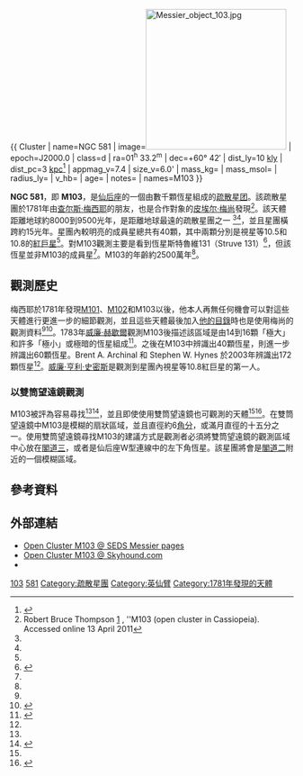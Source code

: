 {{ Cluster
| name=NGC 581
| image=[[File:Messier_object_103.jpg|250px]]
| epoch=J2000.0
| class=d
| ra=01<sup>h</sup> 33.2<sup>m</sup>
| dec=+60° 42′
| dist_ly=10 [[光年|kly]]
| dist_pc=3 [[秒差距|kpc]]<ref name="aaa349">
{{cite journal
|author=Sanner, J.; Geffert, M.; Brunzendorf, J.; Schmoll, J.
|year=1999
|title=Photometric and kinematic studies of open star clusters. I. NGC 581 (M 103)
|journal=[[Astronomy_and_Astrophysics|Astronomy and Astrophysics]]
|volume=349|pages=448–456
|bibcode=1999A&A...349..448S
|arxiv = astro-ph/9908059 }}</ref>
| appmag_v=7.4
| size_v=6.0'
| mass_kg=
| mass_msol=
| radius_ly=
| v_hb=
| age=
| notes=
| names=M103
}}

'''NGC 581'''，即 '''M103'''，是[[仙后座|仙后座]]的一個由數千顆恆星組成的[[疏散星团|疏散星团]]。該疏散星團於1781年由[[查尔斯·梅西耶|查尔斯·梅西耶]]的朋友，也是合作對象的[[皮埃尔·梅尚|皮埃尔·梅尚]]發現<ref name=TTGNet>Robert Bruce Thompson  [http://www.ttgnet.com/astronomy/winter-messier-program/m103.html] {{Wayback|url=http://www.ttgnet.com/astronomy/winter-messier-program/m103.html |date=20160610182931 }}, ''M103 (open cluster in Cassiopeia). Accessed online 13 April 2011</ref>。該天體距離地球約8000到9500光年，是距離地球最遠的疏散星團之一 <ref name="aaa349" /><ref name="TTGNet" />，並且星團橫跨約15光年。星團內較明亮的成員星總共有40顆，其中兩顆分別是視星等10.5和10.8的[[紅巨星|紅巨星]]<ref name="TTGNet" />。對M103觀測主要是看到恆星斯特魯維131（Struve 131）<ref name="seds">{{Cite web  |title= Messier 103: Observations and Descriptions  |work= SEDS  |url= http://seds.org/messier/m/m103.html  |accessdate= 2011-04-13  |deadurl= yes  |archiveurl= https://web.archive.org/web/20030726022828/http://seds.org/messier/m/m103.html  |archivedate= 2003-07-26  }}</ref>，但該恆星並非M103的成員星<ref name="seds" />。M103的年齡約2500萬年<ref name="TTGNet" />。

==觀測歷史==
梅西耶於1781年發現[[風車星系|M101]]、[[M102|M102]]和M103以後，他本人再無任何機會可以對這些天體進行更進一步的細節觀測，並且這些天體最後加入[[梅西耶天體|他的目錄]]時也是使用梅尚的觀測資料<ref name="seds" /><ref>{{cite web|title=3 Clusters in Cassiopeia|url=http://www.oneminuteastronomer.com/2009/11/05/3-clusters-cassiopeia/|work=One Minute Astronomer|accessdate=2010-04-14|archive-url=https://web.archive.org/web/20110222063152/http://www.oneminuteastronomer.com/2009/11/05/3-clusters-cassiopeia/|archive-date=2011-02-22|dead-url=yes}}</ref>。1783年[[威廉·赫歇爾|威廉·赫歇爾]]觀測M103後描述該區域是由14到16顆「極大」和許多「極小」或極暗的恆星組成<ref>{{cite web|title= Messier 103|url= http://www.universetoday.com/49854/messier-103/|work= Universe Today|accessdate= 2010-04-14|archive-date= 2020-11-28|archive-url= https://web.archive.org/web/20201128140543/https://www.universetoday.com/49854/messier-103/|dead-url= no}}</ref>。之後{{link-sv|奥克·瓦伦奎斯特|Åke Wallenquist}}在M103中辨識出40顆恆星，{{link-cs|安東寧·貝奇瓦爾|Antonín Bečvář}}則進一步辨識出60顆恆星。Brent A. Archinal 和 Stephen W. Hynes 於2003年辨識出172顆恆星<ref name="seds" />。[[威廉·亨利·史密斯|威廉·亨利·史密斯]]是觀測到星團內視星等10.8紅巨星的第一人。

===以雙筒望遠鏡觀測===
M103被評為容易尋找<ref name="seds" /><ref>{{cite web|title=Messier 103|url=http://www.perezmedia.net/beltofvenus/archives/000373.html|work=Perez Media|accessdate=2010-04-14|archive-date=2020-01-08|archive-url=https://web.archive.org/web/20200108125710/http://www.perezmedia.net/beltofvenus/archives/000373.html|dead-url=no}}</ref>，並且即使使用雙筒望遠鏡也可觀測的天體<ref name="seds" /><ref>{{cite web|title=The Constellation Cassiopeia|url=http://www.zimbio.com/Andromeda+Galaxy/articles/7acHFHcKLjm/The+Constellation+Cassiopeia|work=Zimbio|accessdate=2010-04-14|deadurl=yes|archiveurl=https://web.archive.org/web/20121011200151/http://www.zimbio.com/Andromeda+Galaxy/articles/7acHFHcKLjm/The+Constellation+Cassiopeia|archivedate=2012-10-11}}</ref>。在雙筒望遠鏡中M103是模糊的扇狀區域，並且直徑約6[[角分|角分]]，或滿月直徑的十五分之一。使用雙筒望遠鏡尋找M103的建議方式是觀測者必須將雙筒望遠鏡的觀測區域中心放在[[閣道三|閣道三]]，或者是仙后座W型連線中的左下角恆星。該星團將會是[[閣道二|閣道二]]附近的一個模糊區域。

==參考資料==
{{reflist|colwidth=30em}}

==外部連結==
*[https://web.archive.org/web/19961221110354/http://www.seds.org/messier/m/m103.html Open Cluster M103 @ SEDS Messier pages]
*[http://www.skyhound.com/sh/archive/nov/M_103.html Open Cluster M103 @ Skyhound.com] {{Wayback|url=http://www.skyhound.com/sh/archive/nov/M_103.html |date=20081121232558 }}
*{{WikiSky}}

{{NGCReference|581}}
{{梅西耶天體}}

[[Category:梅西耶天體|103]]
[[Category:仙后座NGC天體|581]]
[[Category:疏散星團|Category:疏散星團]]
[[Category:英仙臂|Category:英仙臂]]
[[Category:1781年發現的天體|Category:1781年發現的天體]]